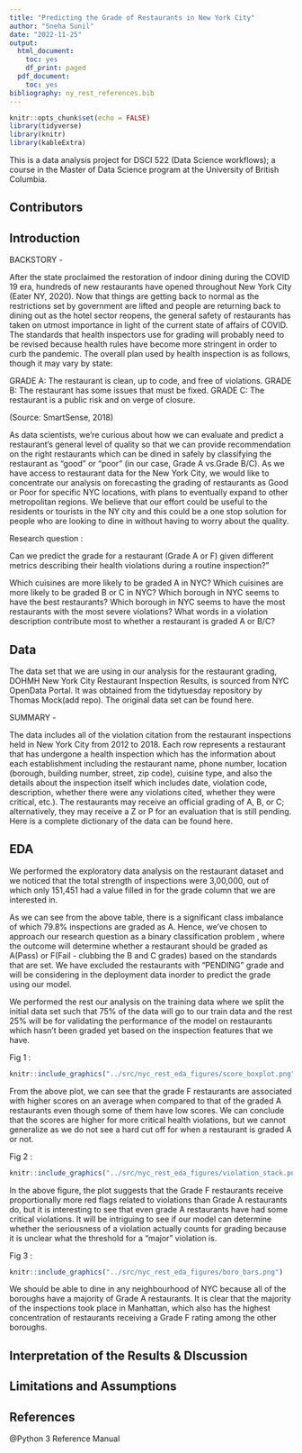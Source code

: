 ```yaml
---
title: "Predicting the Grade of Restaurants in New York City"
author: "Sneha Sunil"
date: "2022-11-25"
output:
  html_document:
    toc: yes
    df_print: paged
  pdf_document:
    toc: yes
bibliography: ny_rest_references.bib
---
```


```r
knitr::opts_chunk$set(echo = FALSE)
library(tidyverse)
library(knitr)
library(kableExtra)
```

This is a data analysis project for DSCI 522 (Data Science workflows); a course in the Master of Data Science program at the University of British Columbia.

## Contributors


## Introduction

BACKSTORY -

After the state proclaimed the restoration of indoor dining during the COVID 19 era, hundreds of new restaurants have opened throughout New York City (Eater NY, 2020). Now that things are getting back to normal as the restrictions set by government are lifted and people are returning back to dining out as the hotel sector reopens, the general safety of restaurants has taken on utmost importance in light of the current state of affairs of COVID. The standards that health inspectors use for grading will probably need to be revised because health rules have become more stringent in order to curb the pandemic. The overall plan used by health inspection is as follows, though it may vary by state: 

GRADE A: The restaurant is clean, up to code, and free of violations.
GRADE B: The restaurant has some issues that must be fixed.
GRADE C: The restaurant is a public risk and on verge of closure.

(Source: SmartSense, 2018)

As data scientists, we're curious about how we can evaluate and predict a restaurant's general level of quality so that we can provide recommendation on the right restaurants which can be dined in safely by classifying the restaurant as "good" or "poor" (in our case, Grade A vs.Grade B/C). As we have access to restaurant data for the New York City, we would like to concentrate our analysis on forecasting the grading of restaurants as Good or Poor for specific NYC locations, with plans to eventually expand to other metropolitan regions. We believe that our effort could be useful to the residents or tourists in the NY city and this could be a one stop solution for people who are looking to dine in without having to worry about the quality.

Research question : 

Can we predict the grade for a restaurant (Grade A or F) given different metrics describing their health violations during a routine inspection?"

Which cuisines are more likely to be graded A in NYC?
Which cuisines are more likely to be graded B or C in NYC?
Which borough in NYC seems to have the best restaurants?
Which borough in NYC seems to have the most restaurants with the most severe violations?
What words in a violation description contribute most to whether a restaurant is graded A or B/C?


## Data

The data set that we are using in our analysis for the restaurant grading, DOHMH New York City Restaurant Inspection Results, is sourced from NYC OpenData Portal. It was obtained from the tidytuesday repository by Thomas Mock(add repo). The original data set can be found here.

SUMMARY - 

The data includes all of the violation citation from the restaurant inspections held in New York City from 2012 to 2018. Each row represents a restaurant that has undergone a health inspection which has the information about each establishment including the restaurant name, phone number, location (borough, building number, street, zip code), cuisine type, and also the details about the inspection itself which includes  date, violation code, description, whether there were any violations cited, whether they were critical, etc.). The restaurants may receive an official grading of A, B, or C; alternatively, they may receive a Z or P for an evaluation that is still pending. Here is a complete dictionary of the data can be found here.


## EDA

We performed the exploratory data analysis on the restaurant dataset and we noticed that the total strength of inspections were 3,00,000, out of which only 151,451 had a value filled in for the grade column that we are interested in.

As we can see from the above table, there is a significant class imbalance of which 79.8% inspections are graded as A. Hence, we've chosen to approach our research question as a binary classification problem , where the outcome will determine whether a restaurant should be graded as A(Pass) or F(Fail - clubbing the B and C grades) based on the standards that are set. We have excluded the restaurants with "PENDING" grade and will be considering in the deployment data inorder to predict the grade using our model.

We performed the rest our analysis on the training data where we split the initial data set such that 75% of the data will go to our train data and the rest 25% will be for validating the performance of the model on restaurants which hasn't been graded yet based on the inspection features that we have.

Fig 1 : 

```r
knitr::include_graphics("../src/nyc_rest_eda_figures/score_boxplot.png") 
```


From the above plot, we can see that the grade F restaurants are associated with higher scores on an average when compared to that of the graded A restaurants even though some of them have low scores. We can conclude that the scores are higher for more critical health violations, but we cannot generalize as we do not see a hard cut off for when a restaurant is graded A or not. 

Fig 2 : 

```r
knitr::include_graphics("../src/nyc_rest_eda_figures/violation_stack.png")
```


In the above figure, the plot suggests that the Grade F restaurants receive proportionally more red flags related to violations than Grade A restaurants do, but it is interesting to see that even grade A restaurants have had some critical violations. It will be intriguing to see if our model can determine whether the seriousness of a violation actually counts for grading because it is unclear what the threshold for a "major" violation is.

Fig 3 : 

```r
knitr::include_graphics("../src/nyc_rest_eda_figures/boro_bars.png")
```


We should be able to dine in any neighbourhood of NYC because all of the boroughs have a majority of Grade A restaurants. It is clear that the majority of the inspections took place in Manhattan, which also has the highest concentration of restaurants receiving a Grade F rating among the other boroughs.

## Interpretation of the Results & DIscussion



## Limitations and Assumptions

## References

@Python 3 Reference Manual

